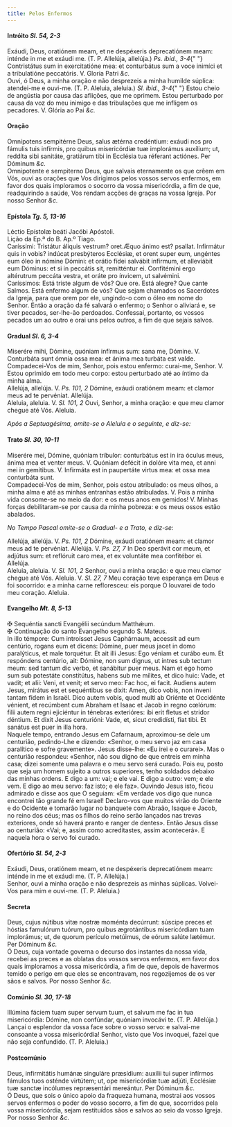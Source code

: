 ```yaml
---
title: Pelos Enfermos
---
```


<h4 class="text-center">
  Intróito <em>Sl. 54, 2-3</em>
</h4>
<div class="container-fluid">
  <div class="row">
    <div class="col-6 dropcaps text-justify">
      Exáudi, Deus, oratiónem meam, et ne despéxeris deprecatiónem meam: inténde
      in me et exáudi me. (T. P. Allelúja, allelúja.) <em>Ps. ibid., 3-4</em>{" "}
      Contristátus sum in exercitatióne mea: et conturbátus sum a voce inimíci
      et a tribulatióne peccatóris. V. Gloria Patri <em>&c.</em>
    </div>
    <div class="col-6 dropcaps text-justify">
      Ouvi, ó Deus, a minha oração e não desprezeis a minha humilde súplica:
      atendei-me e ouvi-me. (T. P. Aleluia, aleluia.) <em>Sl. ibid., 3-4</em>{" "}
      Estou cheio de angústia por causa das aflições, que me oprimem. Estou
      perturbado por causa da voz do meu inimigo e das tribulações que me
      infligem os pecadores. V. Glória ao Pai <em>&c.</em>
    </div>
  </div>
</div>

<h4 class="text-center">Oração</h4>
<div class="container-fluid">
  <div class="row">
    <div class="col-6 dropcaps text-justify">
      Omnípotens sempitérne Deus, salus ætérna credéntium: exáudi nos pro
      fámulis tuis infírmis, pro quibus misericórdiæ tuæ implorámus auxílium;
      ut, reddíta sibi sanitáte, gratiárum tibi in Ecclésia tua réferant
      actiónes. Per Dóminum <em>&c.</em>
    </div>
    <div class="col-6 dropcaps text-justify">
      Omnipotente e sempiterno Deus, que salvais eternamente os que crêem em
      Vós, ouvi as orações que Vos dirigimos pelos vossos servos enfermos, em
      favor dos quais imploramos o socorro da vossa misericórdia, a fim de que,
      readquirindo a saúde, Vos rendam acções de graças na vossa Igreja. Por
      nosso Senhor <em>&c.</em>
    </div>
  </div>
</div>

<h4 class="text-center">
  Epístola <em>Tg. 5, 13-16</em>
</h4>
<div class="container-fluid">
  <div class="row">
    <div class="col-6 text-justify">Léctio Epístolæ beáti Jacóbi Apóstoli.</div>
    <div class="col-6 text-justify">Lição da Ep.ª do B. Ap.º Tiago.</div>
    <div class="col-6 dropcaps text-justify">
      Caríssimi: Tristátur áliquis vestrum? oret.Æquo ánimo est? psallat.
      Infirmátur quis in vobis? indúcat presbýteros Ecclésiæ, et orent super
      eum, ungéntes eum óleo in nómine Dómini: et orátio fídei salvábit
      infírmum, et alleviábit eum Dóminus: et si in peccátis sit, remitténtur
      ei. Confitémini ergo altérutrum peccáta vestra, et oráte pro ínvicem, ut
      salvémini.
    </div>
    <div class="col-6 dropcaps text-justify">
      Caríssimos: Está triste algum de vós? Que ore. Está alegre? Que cante
      Salmos. Está enfermo algum de vós? Que sejam chamados os Sacerdotes da
      Igreja, para que orem por ele, ungindo-o com o óleo em nome do Senhor.
      Então a oração da fé salvará o enfermo; o Senhor o aliviará e, se tiver
      pecados, ser-lhe-ão perdoados. Confessai, portanto, os vossos pecados um
      ao outro e orai uns pelos outros, a fim de que sejais salvos.
    </div>
  </div>
</div>

<h4 class="text-center">
  Gradual <em>Sl. 6, 3-4</em>
</h4>
<div class="container-fluid">
  <div class="row">
    <div class="col-6 dropcaps text-justify">
      Miserére mihi, Dómine, quóniam infírmus sum: sana me, Dómine. V.
      Conturbáta sunt ómnia ossa mea: et ánima mea turbáta est valde.
    </div>
    <div class="col-6 dropcaps text-justify">
      Compadecei-Vos de mim, Senhor, pois estou enfermo: curai-me, Senhor. V.
      Estou oprimido em todo meu corpo: estou perturbado até ao íntimo da minha
      alma.
    </div>
    <div class="col-6 text-justify">
      Allelúja, allelúja. V. <em>Ps. 101, 2</em> Dómine, exáudi oratiónem meam:
      et clamor meus ad te pervéniat. Allelúja.
    </div>
    <div class="col-6 text-justify">
      Aleluia, aleluia. V. <em>Sl. 101, 2</em> Ouvi, Senhor, a minha oração: e
      que meu clamor chegue até Vós. Aleluia.
    </div>
  </div>
</div>

<em>Após a Septuagésima, omite-se o Aleluia e o seguinte, e diz-se:</em>

<h4 class="text-center">
  Trato <em>Sl. 30, 10-11</em>
</h4>
<div class="container-fluid">
  <div class="row">
    <div class="col-6 dropcaps text-justify">
      Miserére mei, Dómine, quóniam tríbulor: conturbátus est in ira óculus
      meus, ánima mea et venter meus. V. Quóniam defécit in dolóre vita mea, et
      anni mei in gemítibus. V. Infirmáta est in paupertáte virtus mea: et ossa
      mea conturbáta sunt.
    </div>
    <div class="col-6 dropcaps text-justify">
      Compadecei-Vos de mim, Senhor, pois estou atribulado: os meus olhos, a
      minha alma e até as minhas entranhas estão atribuladas. V. Pois a minha
      vida consome-se no meio da dor: e os meus anos em gemidos! V. Minhas
      forças debilitaram-se por causa da minha pobreza: e os meus ossos estão
      abalados.
    </div>
  </div>
</div>

<em>No Tempo Pascal omite-se o Gradual- e a Trato, e diz-se:</em>

<div class="container-fluid">
  <div class="row">
    <div class="col-6 text-justify">
      Allelúja, allelúja. V. <em>Ps. 101, 2</em> Dómine, exáudi oratiónem meam:
      et clamor meus ad te pervéniat. Allelúja. V. <em>Ps. 27, 7</em> In Deo
      sperávit cor meum, et adjútus sum: et reflóruit caro mea, et ex voluntáte
      mea confitébor ei. Allelúja.
    </div>
    <div class="col-6 text-justify">
      Aleluia, aleluia. V. <em>Sl. 101, 2</em> Senhor, ouvi a minha oração: e
      que meu clamor chegue até Vós. Aleluia. V. <em>Sl. 27, 7</em> Meu coração
      teve esperança em Deus e foi socorrido: e a minha carne refloresceu: eis
      porque O louvarei de todo meu coração. Aleluia.
    </div>
  </div>
</div>

<h4 class="text-center">
  Evangelho <em>Mt. 8, 5-13</em>
</h4>
<div class="container-fluid">
  <div class="row">
    <div class="col-6 text-justify">
      <span class="text-danger">&#10016;</span> Sequéntia sancti Evangélii
      secúndum Matthǽum.
    </div>
    <div class="col-6 text-justify">
      <span class="text-danger">&#10016;</span> Continuação do santo Evangelho
      segundo S. Mateus.
    </div>
    <div class="col-6 dropcaps text-justify">
      In illo témpore: Cum introísset Jesus Caphárnaum, accessit ad eum
      centúrio, rogans eum et dicens: Dómine, puer meus jacet in domo
      paralýticus, et male torquétur. Et ait illi Jesus: Ego véniam et curábo
      eum. Et respóndens centúrio, ait: Dómine, non sum dignus, ut intres sub
      tectum meum: sed tantum dic verbo, et sanábitur puer meus. Nam et ego homo
      sum sub potestáte constitútus, habens sub me mílites, et dico huic: Vade,
      et vadit; et alii: Veni, et venit; et servo meo: Fac hoc, ei facit.
      Audiens autem Jesus, mirátus est et sequéntibus se dixit: Amen, dico
      vobis, non inveni tantam fidem in Israël. Dico autem vobis, quod multi ab
      Oriénte et Occidénte vénient, et recúmbent cum Abraham et Isaac et Jacob
      in regno cœlórum: filii autem regni ejiciéntur in ténebras exterióres: ibi
      erit fletus et stridor déntium. Et dixit Jesus centurióni: Vade, et, sicut
      credidísti, fiat tibi. Et sanátus est puer in illa hora.
    </div>
    <div class="col-6 dropcaps text-justify">
      Naquele tempo, entrando Jesus em Cafarnaum, aproximou-se dele um
      centurião, pedindo-Lhe e dizendo: «Senhor, o meu servo jaz em casa
      paralítico e sofre gravemente». Jesus disse-lhe: «Eu irei e o curarei».
      Mas o centurião respondeu: «Senhor, não sou digno de que entreis em minha
      casa; dizei somente uma palavra e o meu servo será curado. Pois eu, posto
      que seja um homem sujeito a outros superiores, tenho soldados debaixo das
      minhas ordens. E digo a um: vai; e ele vai. E digo a outro: vem; e ele
      vem. E digo ao meu servo: faz isto; e ele faz». Ouvindo Jesus isto, ficou
      admirado e disse aos que O seguiam: «Em verdade vos digo que nunca
      encontrei tão grande fé em Israel! Declaro-vos que muitos virão do Oriente
      e do Ocidente e tomarão lugar no banquete com Abraão, Isaque e Jacob, no
      reino dos céus; mas os filhos do reino serão lançados nas trevas
      exteriores, onde só haverá pranto e ranger de dentes». Então Jesus disse
      ao centurião: «Vai; e, assim como acreditastes, assim acontecerá». E
      naquela hora o servo foi curado.
    </div>
  </div>
</div>

<h4 class="text-center">
  Ofertório <em>Sl. 54, 2-3</em>
</h4>
<div class="container-fluid">
  <div class="row">
    <div class="col-6 dropcaps text-justify">
      Exáudi, Deus, oratiónem meam, et ne despéxeris deprecatiónem meam: inténde
      in me et exáudi me. (T. P. Allelúja.)
    </div>
    <div class="col-6 dropcaps text-justify">
      Senhor, ouvi a minha oração e não desprezeis as minhas súplicas.
      Volvei-Vos para mim e ouvi-me. (T. P. Aleluia.)
    </div>
  </div>
</div>

<h4 class="text-center">Secreta</h4>
<div class="container-fluid">
  <div class="row">
    <div class="col-6 dropcaps text-justify">
      Deus, cujus nútibus vitæ nostræ moménta decúrrunt: súscipe preces et
      hóstias famulórum tuórum, pro quibus ægrotántibus misericórdiam tuam
      implorámus; ut, de quorum perículo metúimus, de eórum salúte lætémur. Per
      Dóminum <em>&c.</em>
    </div>
    <div class="col-6 dropcaps text-justify">
      Ó Deus, cuja vontade governa o decurso dos instantes da nossa vida,
      recebei as preces e as oblatas dos vossos servos enfermos, em favor dos
      quais imploramos a vossa misericórdia, a fim de que, depois de havermos
      temido o perigo em que eles se encontravam, nos regozijemos de os ver sãos
      e salvos. Por nosso Senhor <em>&c.</em>
    </div>
  </div>
</div>

<h4 class="text-center">
  Comúnio <em>Sl. 30, 17-18</em>
</h4>
<div class="container-fluid">
  <div class="row">
    <div class="col-6 dropcaps text-justify">
      Illúmina fáciem tuam super servum tuum, et salvum me fac in tua
      misericórdia: Dómine, non confúndar, quóniam invocávi te. (T. P.
      Allelúja.)
    </div>
    <div class="col-6 dropcaps text-justify">
      Lançai o esplendor da vossa face sobre o vosso servo: e salvai-me
      consoante a vossa misericórdia! Senhor, visto que Vos invoquei, fazei que
      não seja confundido. (T. P. Aleluia.)
    </div>
  </div>
</div>

<h4 class="text-center">Postcomúnio</h4>
<div class="container-fluid">
  <div class="row">
    <div class="col-6 dropcaps text-justify">
      Deus, infirmitátis humánæ singuláre præsídium: auxílii tui super infírmos
      fámulos tuos osténde virtútem; ut, ope misericórdiæ tuæ adjúti, Ecclésiæ
      tuæ sanctæ incólumes repræsentári mereántur. Per Dóminum <em>&c.</em>
    </div>
    <div class="col-6 dropcaps text-justify">
      Ó Deus, que sois o único apoio da fraqueza humana, mostrai aos vossos
      servos enfermos o poder do vosso socorro, a fim de que, socorridos pela
      vossa misericórdia, sejam restituídos sãos e salvos ao seio da vosso
      Igreja. Por nosso Senhor <em>&c.</em>
    </div>
  </div>
</div>
